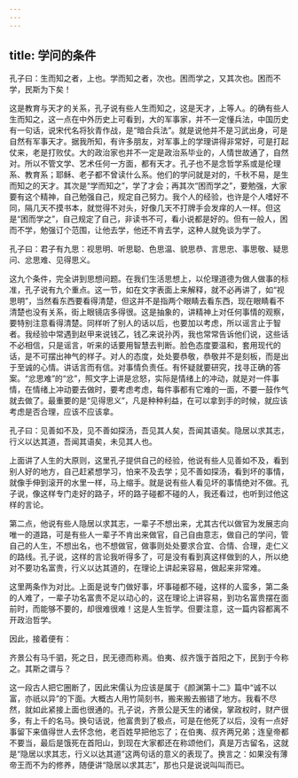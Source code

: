 ```yaml
---
---
---
```

title: 学问的条件
---




孔子曰：生而知之者，上也。学而知之者，次也。困而学之，又其次也。困而不学，民斯为下矣！

这是教育与天才的关系，孔子说有些人生而知之，这是天才，上等人。的确有些人生而知之，这一点在中外历史上可看到，大的军事家，并不一定懂兵法，中国历史有一句话，说宋代名将狄青作战，是“暗合兵法”。就是说他并不是习武出身，可是自然有军事天才。据我所知，有许多朋友，对军事上的学理讲得非常好，可是打起仗来，老是打败仗。大的政治家也并不一定是政治系毕业的，人情世故通了，自然对。所以不管文学、艺术任何一方面，都有天才。孔子也不是念哲学系或是伦理系、教育系；耶稣、老子都不曾读什么系。他们的学问就是对的，千秋不易，是生而知之的天才。其次是“学而知之”，学了才会；再其次“困而学之”，要勉强，大家要有这个精神，自己勉强自己，规定自己努力。我个人的经验，也许是个人嗜好不同，隔几天不摸书本，就觉得不对头，好像几天不打牌手会发痒的人一样。但这是“困而学之”，自己规定了自己，非读书不可，看小说都是好的。但有一般人，困而不学，勉强订个范围，让他去学，他还不肯去学，这种人就免谈为学了。

孔子曰：君子有九思：视思明、听思聪、色思温、貌思恭、言思忠、事思敬、疑思问、忿思难、见得思义。

这九个条件，完全讲到思想问题。在我们生活思想上，以伦理道德为做人做事的标准，孔子说有九个重点。这一节，如在文字表面上来解释，就不必再讲了，如“视思明”，当然看东西要看得清楚，但这并不是指两个眼睛去看东西，现在眼睛看不清楚也没有关系，街上眼镜店多得很。这是抽象的，讲精神上对任何事情的观察，要特别注意看得清楚。同样听了别人的话以后，也要加以考虑，所以谣言止于智者。我经验中常遇到赵甲来说钱乙，钱乙来说孙丙，我也常常告诉他们说，这些话不必相信，只是谣言，听来的话要用智慧去判断。脸色态度要温和，套用现代的话，是不可摆出神气的样子。对人的态度，处处要恭敬，恭敬并不是刻板，而是出于至诚的心情。讲话言而有信。对事情负责任。有怀疑就要研究，找寻正确的答案。“忿思难”的“忿”，照文字上讲是忿怒，实际是情绪上的冲动，就是对一件事情，在情绪上冲动要去做时，要考虑考虑，每件事都有它难的一面，不要一鼓作气就去做了。最重要的是“见得思义”，凡是种种利益，在可以拿到手的时候，就应该考虑是否合理，应该不应该拿。

孔子曰：见善如不及，见不善如探汤，吾见其人矣，吾闻其语矣。隐居以求其志，行义以达其道，吾闻其语矣，未见其人也。

上面讲了人生的大原则，这里孔子提供自己的经验，他说有些人见善如不及，看到别人好的地方，自己赶紧想学习，怕来不及去学；见不善如探汤，看到坏的事情，就像手伸到滚开的水里一样，马上缩手。就是说有些人看见坏的事情绝对不做。孔子说，像这样专门走好的路子，坏的路子碰都不碰的人，我还看过，也听到过他这样的言论。

第二点，他说有些人隐居以求其志，一辈子不想出来，尤其古代以做官为发展志向唯一的道路，可是有些人一辈子不肯出来做官，自己自由意志，做自己的学问，管自己的人生，不想出名，也不想做官，做事则处处要求合宜、合情、合理，走仁义的路线。孔子说，这样的言论我听得多了，可是没有看到真这样做到的人，所以绝对不要功名富贵，行义以达其道的，在理论上讲起来容易，做起来非常难。

这里两条作为对比。上面是说专门做好事，坏事碰都不碰，这样的人蛮多，第二条的人难了，一辈子功名富贵不足以动心的，这在理论上讲容易，到功名富贵摆在面前时，而能够不要的，却很难很难！这是人生哲学。但要注意，这一篇内容都离不开政治哲学。

因此，接着便有：

齐景公有马千驷，死之日，民无德而称焉。伯夷、叔齐饿于首阳之下，民到于今称之。其斯之谓与？

这一段古人把它圈断了，因此宋儒认为应该是属于《颜渊第十二》篇中“诚不以富，亦祇以异”的下面。大概古人用竹简刻书，搬来搬去搬错了地方。我看不尽然，就如此紧接上面也很通的。孔子说，齐景公是天生的诸侯，掌政权时，财产很多，有上千的名马。换句话说，他富贵到了极点，可是在他死了以后，没有一点好事留下来值得世人去怀念他，老百姓早把他忘了；在伯夷、叔齐两兄弟；连皇帝都不要当，最后是饿死在首阳山，到现在大家都还在称颂他们，真是万古留名，这就是“隐居以求其志，行义以达其道”这两句话的意义的表现了。换言之：如果没有薄帝王而不为的修养，随便讲“隐居以求其志”，那也只是说说叫叫而已。